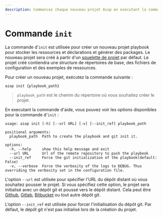 ```yaml
---
description: Commencez chaque nouveau projet Aiop en exécutant la commande "init" pour créer une structure de projet de base qui fonctionne dès le départ.
---
```


# Commande `init`

La commande d'`init` est utilisée pour créer un nouveau projet playbook pour stocker les ressources et déclarations et générer des packages. Le nouveau projet sera créé à partir d'un [squelette de projet](https://gitlab.com/leap_tech/playbooks/skeleton) par défaut. Le projet créé contiendra une structure de répertoires de base, des fichiers de configuration et des exemples de ressources.

Pour créer un nouveau projet, exécutez la commande suivante :

```bash
aiop init {playbook_path}
```

> `playbook_path` est le chemin du répertoire où vous souhaitez créer le projet.

En executant la commande d'aide, vous pouvez voir les options disponibles pour la commande d'`init` :

```ansi
usage: aiop init [-h] [--url URL] [-v] [--init_ref] playbook_path

positional arguments:
  playbook_path  Path to create the playbook and git init it.

options:
  -h, --help     show this help message and exit
  --url URL      Url of the remote repository to push the playbook
  --init_ref     Force the git initialization of the playbook(default: False)
  -v, --verbose  Force the verbosity of the logs to DEBUG. Thus overriding the verbosity set in the configuration file.
```

L'option `--url` est utilisée pour spécifier l'URL du dépôt distant où vous souhaitez pousser le projet. Si vous spécifiez cette option, le projet sera initialisé avec un dépôt git et poussé vers le dépôt distant. Cela peut être [Github](https://github.com), [Gitlab](https://gitlab.com), [Bitbucket](https://bitbucket.org/) ou tout autre dépôt git.

L’option `--init_ref` est utilisée pour forcer l'initialisation du dépôt git. Par défaut, le dépôt git n'est pas initialisé lors de la création du projet.